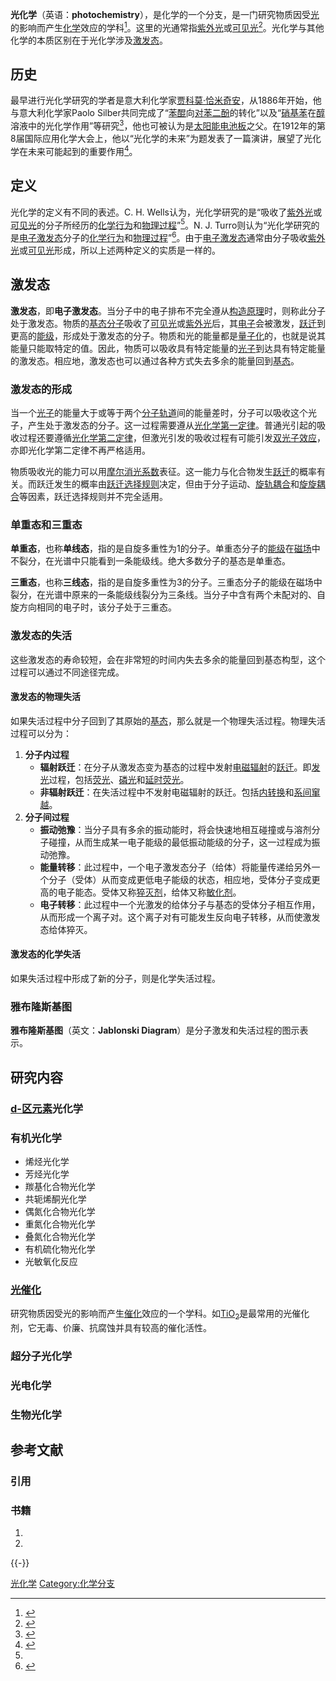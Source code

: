 '''光化学'''（英语：'''photochemistry'''），是化学的一个分支，是一门研究物质因受[[光|光]]的影响而产生[[化学|化学]]效应的学科<ref>{{cite book |author=IUPAC |authorlink=国际纯粹与应用化学联合会 |title=''[[化学术语总目录|Compendium of Chemical Terminology]]'' |chapter=''photochemistry'' |chapterurl=http://goldbook.iupac.org/P04588.html |origyear=1997 |edition=2nd ed. (the "''Gold Book''") |language=en |isbn=0-86542-684-8 |access-date=2012-03-16 |archive-date=2012-03-18 |archive-url=https://web.archive.org/web/20120318205028/http://goldbook.iupac.org/P04588.html |dead-url=no }}</ref>。这里的光通常指[[紫外光|紫外光]]或[[可见光|可见光]]<ref name="wells">{{Cite book | author = C. H. Wells | title = Introduction to Molecular Photochemistry | location = Hoboken | publisher = John Wiley & Sons | date = 1973 |ISBN =9780470933251| accessdate = 2012-03-14 | language= en}}</ref>。光化学与其他化学的本质区别在于光化学涉及[[激发态|激发态]]。

== 历史 ==
最早进行光化学研究的学者是意大利化学家[[贾科莫·恰米奇安|贾科莫·恰米奇安]]，从1886年开始，他与意大利化学家Paolo Silber共同完成了“[[苯醌|苯醌]]向[[对苯二酚|对苯二酚]]的转化”以及“[[硝基苯|硝基苯]]在[[醇|醇]]溶液中的光化学作用”等研究<ref>{{cite journal en |last=Nasini |first=Raffaello |authorlink= |coauthors=Reginald Brown ,  Alfred Rée ,  W. Lash Miller ,  J. T. Hewitt ,  H. M. Dawson, Edmund Knecht |year=1926 |title=Giacomo Luigi Ciamician |journal=Journal of the Chemical Society |pages=1857-1922 |doi=10.1039/JR9262900993 |issn= |accessdate=2012-03-14}}</ref>，他也可被认为是[[太阳能电池板|太阳能电池板]]之父。在1912年的第8届国际应用化学大会上，他以“光化学的未来”为题发表了一篇演讲，展望了光化学在未来可能起到的重要作用<ref>{{cite journal en |last=Ciamician |first=Giacomo | |year=1912 |title=The photochemistry of the future |journal=Science |volume=36 |issue=926  |pages=385-394 |doi=10.1126/science.36.926.385 |issn=0036-8075 |accessdate=2012-03-14}}</ref>。

== 定义 ==
光化学的定义有不同的表述。C. H. Wells认为，光化学研究的是“吸收了[[紫外光|紫外光]]或[[可见光|可见光]]的分子所经历的[[化学变化|化学行为]]和[[物理变化|物理过程]]”<ref name = "wells" />。N. J. Turro则认为“光化学研究的是[[激发态|电子激发态]]分子的[[化学变化|化学行为]]和[[物理变化|物理过程]]”<ref> {{cite book | last1 = Turro | first1 = Nicholas | title = Modern molecular photochemistry | url = https://archive.org/details/modernmolecularp0000turr_b1w8 | publisher = University Science Books | year = 1991 | location = Sausalito, CA | accessdate = 2012-03-16 | isbn = 9780935702712}}</ref>。由于[[激发态|电子激发态]]通常由分子吸收[[紫外光|紫外光]]或[[可见光|可见光]]形成，所以上述两种定义的实质是一样的。

== 激发态 ==
{{main|激发态}}

'''激发态'''，即'''电子激发态'''。当分子中的电子排布不完全遵从[[构造原理|构造原理]]时，则称此分子处于激发态。物质的[[基态|基态]][[分子|分子]]吸收了[[可见光|可见光]]或[[紫外光|紫外光]]后，其[[电子|电子]]会被激发，[[跃迁|跃迁]]到更高的[[能级|能级]]，形成处于激发态的分子。物质和光的能量都是[[量子化|量子化]]的，也就是说其能量只能取特定的值。因此，物质可以吸收具有特定能量的[[光子|光子]]到达具有特定能量的激发态。相应地，激发态也可以通过各种方式失去多余的能量回到[[基态|基态]]。

=== 激发态的形成 ===

{{main|吸收 (光学)}}

当一个[[光子|光子]]的能量大于或等于两个[[分子轨道|分子轨道]]间的能量差时，分子可以吸收这个光子，产生处于激发态的分子。这一过程需要遵从[[光化学第一定律|光化学第一定律]]。普通光引起的吸收过程还要遵循[[光化学第二定律|光化学第二定律]]，但激光引发的吸收过程有可能引发[[双光子效应|双光子效应]]，亦即光化学第二定律不再严格适用。

物质吸收光的能力可以用[[比尔－朗伯定律|摩尔消光系数]]表征。这一能力与化合物发生[[跃迁|跃迁]]的概率有关。而跃迁发生的概率由[[跃迁选择规则|跃迁选择规则]]决定，但由于分子运动、[[旋轨耦合|旋轨耦合]]和[[旋旋耦合|旋旋耦合]]等因素，跃迁选择规则并不完全适用。

=== 单重态和三重态 ===

{{see also|自旋#自旋投影量子数与自旋多重态}}

'''单重态'''，也称'''单线态'''，指的是自旋多重性为1的分子。单重态分子的[[能级|能级]]在[[磁场|磁场]]中不裂分，在光谱中只能看到一条能级线。绝大多数分子的基态是单重态。

'''三重态'''，也称'''三线态'''，指的是自旋多重性为3的分子。三重态分子的能级在磁场中裂分，在光谱中原来的一条能级线裂分为三条线。当分子中含有两个未配对的、自旋方向相同的电子时，该分子处于三重态。

=== 激发态的失活 ===

这些激发态的寿命较短，会在非常短的时间内失去多余的能量回到基态构型，这个过程可以通过不同途径完成。

==== 激发态的物理失活 ====

如果失活过程中分子回到了其原始的[[基态|基态]]，那么就是一个物理失活过程。物理失活过程可以分为：

# '''分子内过程'''
#* '''辐射跃迁'''：在分子从激发态变为基态的过程中发射[[电磁辐射|电磁辐射]]的[[跃迁|跃迁]]。即[[发光|发光]]过程，包括[[荧光|荧光]]、[[磷光|磷光]]和[[延时荧光|延时荧光]]。
#* '''非辐射跃迁'''：在失活过程中不发射电磁辐射的跃迁。包括[[内转换|内转换]]和[[系间窜越|系间窜越]]。
# '''分子间过程'''
#* '''振动弛豫'''：当分子具有多余的振动能时，将会快速地相互碰撞或与溶剂分子碰撞，从而生成某一电子能级的最低振动能级的分子，这一过程成为振动弛豫。
#* '''能量转移'''：此过程中，一个电子激发态分子（给体）将能量传递给另外一个分子（受体）从而变成更低电子能级的状态，相应地，受体分子变成更高的电子能态。受体又称[[猝灭剂|猝灭剂]]，给体又称[[敏化剂|敏化剂]]。
#* '''电子转移'''：此过程中一个光激发的给体分子与基态的受体分子相互作用，从而形成一个离子对。这个离子对有可能发生反向电子转移，从而使激发态给体猝灭。

==== 激发态的化学失活 ====

{{see also|光化学#有机光化学}}

如果失活过程中形成了新的分子，则是化学失活过程。

=== 雅布隆斯基图 ===

'''雅布隆斯基图'''（英文：'''Jablonski Diagram'''）是分子激发和失活过程的图示表示。

== 研究内容 ==
=== [[d-区元素|d-区元素]]光化学 ===

=== 有机光化学 ===
* 烯烃光化学 
* 芳烃光化学 
* 羰基化合物光化学 
* 共轭烯酮光化学 
* 偶氮化合物光化学 
* 重氮化合物光化学 
* 叠氮化合物光化学 
* 有机硫化物光化学 
* 光敏氧化反应 

=== [[光催化|光催化]] ===
研究物质因受光的影响而产生[[催化|催化]]效应的一个学科。如[[二氧化鈦|TiO<sub>2</sub>]]是最常用的光催化剂，它无毒、价廉、抗腐蚀并具有较高的催化活性。

=== 超分子光化学 ===

=== 光电化学 ===

=== 生物光化学 ===

== 参考文献 ==
=== 引用 ===
{{Reflist}}

=== 书籍 ===
# {{cite book |author=张建成 |authorlink= |coauthors=王夺元 |title=现代光化学 |origyear=2006-09 |publisher=化学工业出版社 |location=北京 |language=zh-hans |isbn=7-5025-8947-3}}
# {{cite book | last1 = Wardle | first1 = Brian | title = Principles and Applications of Photochemistry | publisher = John Wiley and Sons | year = 2010 | accessdate = 2012-03-16 |language=en| isbn = 9780470014936}}

{{-}}
{{化學分支}}

{{Authority control}}
[[Category:光化学|]]
[[Category:化学分支|Category:化学分支]]